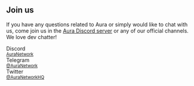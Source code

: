 
<br/>

## Join us
If you have any questions related to Aura or simply would like to chat with us, come join us 
in the [Aura Discord server](https://discord.gg/CUDB28YJf3) or any of our official channels. 
We love dev chatter!

<div className="container" style={{display: "flex", justifyContent: 'left'}}>
  <div className="row" >
    <div className="col" style={{ '--ifm-col-width': '155px'}}>
      <div>
        <DiscordIcon size="50"/>
        <div className="avatar__intro">
          <div className="avatar__name">Discord</div>
          <small className="avatar__subtitle"><a href="https://discord.gg/CUDB28YJf3">AuraNetwork</a></small>
        </div>
      </div>
    </div>
    <div className="col" style={{ '--ifm-col-width': '155px'}}>
      <div>
        <TelegramIcon size="50"/>
        <div className="avatar__intro">
          <div className="avatar__name">Telegram</div>
          <small className="avatar__subtitle"><a href="https://t.me/AuraNetworkOfficial">@AuraNetwork</a></small>
        </div>
      </div>
    </div>
    <div className="col" style={{ '--ifm-col-width': '155px'}}>
      <div>
        <TwitterIcon size="50"/>
        <div className="avatar__intro">
          <div className="avatar__name">Twitter</div>
          <small className="avatar__subtitle"><a href="https://twitter.com/AuraNetworkHQ">@AuraNetworkHQ</a></small>
        </div>
      </div>
    </div>
  </div>
</div>
